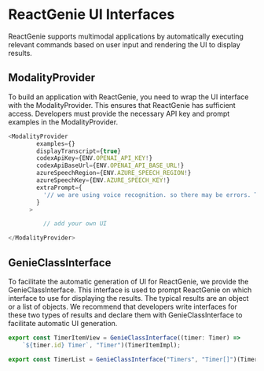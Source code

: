 # ReactGenie UI Interfaces

ReactGenie supports multimodal applications by automatically executing relevant commands based on user input and rendering the UI to display results.

## ModalityProvider

To build an application with ReactGenie, you need to wrap the UI interface with the ModalityProvider. This ensures that ReactGenie has sufficient access. Developers must provide the necessary API key and prompt examples in the ModalityProvider.

```typescript filename="App.tsx" {3} copy
<ModalityProvider
        examples={}
        displayTranscript={true}
        codexApiKey={ENV.OPENAI_API_KEY!}
        codexApiBaseUrl={ENV.OPENAI_API_BASE_URL!}
        azureSpeechRegion={ENV.AZURE_SPEECH_REGION!}
        azureSpeechKey={ENV.AZURE_SPEECH_KEY!}
        extraPrompt={
          '// we are using voice recognition. so there may be errors. Try to think about words with similar sounds. For example "address" can actually be "add this".'
        }
      >

          // add your own UI

</ModalityProvider>
```

## GenieClassInterface

To facilitate the automatic generation of UI for ReactGenie, we provide the GenieClassInterface. This interface is used to prompt ReactGenie on which interface to use for displaying the results. The typical results are an object or a list of objects. We recommend that developers write interfaces for these two types of results and declare them with GenieClassInterface to facilitate automatic UI generation.

```typescript filename="TimerItemView.tsx" {3} copy
export const TimerItemView = GenieClassInterface((timer: Timer) => 
    `${timer.id} Timer`, "Timer")(TimerItemImpl);

```

```typescript filename="TimerList.tsx" {3} copy
export const TimerList = GenieClassInterface("Timers", "Timer[]")(TimerListImpl)
```